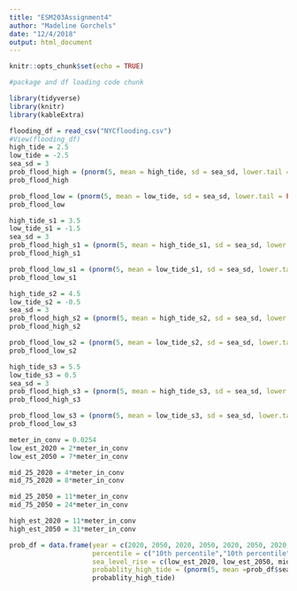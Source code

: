 ```yaml
---
title: "ESM203Assignment4"
author: "Madeline Gorchels"
date: "12/4/2018"
output: html_document
---
```


```r
knitr::opts_chunk$set(echo = TRUE)
```

```r
#package and df loading code chunk

library(tidyverse)
library(knitr)
library(kableExtra)


```

```r
flooding_df = read_csv("NYCflooding.csv")
#View(flooding_df)
high_tide = 2.5
low_tide = -2.5
sea_sd = 3
prob_flood_high = (pnorm(5, mean = high_tide, sd = sea_sd, lower.tail = FALSE))
prob_flood_high

prob_flood_low = (pnorm(5, mean = low_tide, sd = sea_sd, lower.tail = FALSE))
prob_flood_low

```

```r
high_tide_s1 = 3.5
low_tide_s1 = -1.5
sea_sd = 3
prob_flood_high_s1 = (pnorm(5, mean = high_tide_s1, sd = sea_sd, lower.tail = FALSE))
prob_flood_high_s1

prob_flood_low_s1 = (pnorm(5, mean = low_tide_s1, sd = sea_sd, lower.tail = FALSE))
prob_flood_low_s1
```
```r
high_tide_s2 = 4.5
low_tide_s2 = -0.5
sea_sd = 3
prob_flood_high_s2 = (pnorm(5, mean = high_tide_s2, sd = sea_sd, lower.tail = FALSE))
prob_flood_high_s2

prob_flood_low_s2 = (pnorm(5, mean = low_tide_s2, sd = sea_sd, lower.tail = FALSE))
prob_flood_low_s2
```
```r
high_tide_s3 = 5.5
low_tide_s3 = 0.5
sea_sd = 3
prob_flood_high_s3 = (pnorm(5, mean = high_tide_s3, sd = sea_sd, lower.tail = FALSE))
prob_flood_high_s3

prob_flood_low_s3 = (pnorm(5, mean = low_tide_s3, sd = sea_sd, lower.tail = FALSE))
prob_flood_low_s3
```

```r
meter_in_conv = 0.0254
low_est_2020 = 2*meter_in_conv
low_est_2050 = 7*meter_in_conv

mid_25_2020 = 4*meter_in_conv
mid_75_2020 = 8*meter_in_conv

mid_25_2050 = 11*meter_in_conv
mid_75_2050 = 24*meter_in_conv

high_est_2020 = 11*meter_in_conv
high_est_2050 = 31*meter_in_conv

```


```r

prob_df = data.frame(year = c(2020, 2050, 2020, 2050, 2020, 2050, 2020, 2050), 
                     percentile = c("10th percentile","10th percentile","25th percentile","25th percentile","75th percentile","75th percentile","90th percentile","90th percentile"),
                     sea_level_rise = c(low_est_2020, low_est_2050, mid_25_2020, mid_75_2020, mid_25_2050, mid_75_2050, high_est_2020, high_est_2050),
                     probablity_high_tide = (pnorm(5, mean =prob_df$sea_level_rise+high_tide, sd = sea_sd, lower.tail = FALSE))
                     probablity_high_tide)
```

